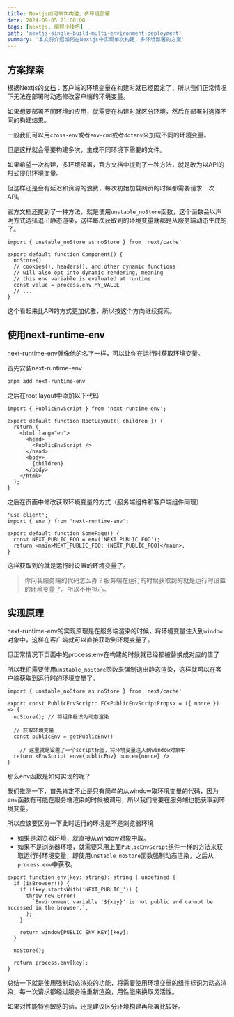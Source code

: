 ```yaml
---
title: Nextjs如何单次构建，多环境部署
date: 2024-09-05 21:00:00
tags: [nextjs, 编程小技巧]
path: 'nextjs-single-build-multi-environment-deployment'
summary: '本文将介绍如何在Nextjs中实现单次构建，多环境部署的方案'
---
```


## 方案探索

根据Nextjs的[文档](https://nextjs.org/docs/app/building-your-application/configuring/environment-variables#bundling-environment-variables-for-the-browser)：客户端的环境变量在构建时就已经固定了，所以我们正常情况下无法在部署时动态修改客户端的环境变量。

如果想要部署不同环境的应用，就需要在构建时就区分环境，然后在部署时选择不同的构建结果。

一般我们可以用`cross-env`或者`env-cmd`或者`dotenv`来加载不同的环境变量。

但是这样就会需要构建多次，生成不同环境下需要的文件。

如果希望一次构建，多环境部署，官方文档中提到了一种方法，就是改为以API的形式提供环境变量。

但这样还是会有延迟和资源的浪费，每次初始加载网页的时候都需要请求一次API。

官方文档还提到了一种方法，就是使用`unstable_noStore`函数，这个函数会以声明方式选择退出静态渲染，这样每次获取到的环境变量就都是从服务端动态生成的了。

```tsx
import { unstable_noStore as noStore } from 'next/cache'
 
export default function Component() {
  noStore()
  // cookies(), headers(), and other dynamic functions
  // will also opt into dynamic rendering, meaning
  // this env variable is evaluated at runtime
  const value = process.env.MY_VALUE
  // ...
}
```

这个看起来比API的方式更加优雅，所以按这个方向继续探索。

## 使用next-runtime-env

next-runtime-env就像他的名字一样，可以让你在运行时获取环境变量。

首先安装next-runtime-env

```bash
pnpm add next-runtime-env
```

之后在root layout中添加以下代码

```tsx title="app/layout.tsx" {1, 6-8}
import { PublicEnvScript } from 'next-runtime-env';

export default function RootLayout({ children }) {
  return (
    <html lang="en">
      <head>
        <PublicEnvScript />
      </head>
      <body>
        {children}
      </body>
    </html>
  );
}
```

之后在页面中修改获取环境变量的方式（服务端组件和客户端组件同理）

```tsx title="app/client-page.tsx" {2, 5}
'use client';
import { env } from 'next-runtime-env';

export default function SomePage() {
  const NEXT_PUBLIC_FOO = env('NEXT_PUBLIC_FOO');
  return <main>NEXT_PUBLIC_FOO: {NEXT_PUBLIC_FOO}</main>;
}
```

这样获取到的就是运行时设置的环境变量了。

> 你问我服务端的代码怎么办？服务端在运行的时候获取到的就是运行时设置的环境变量了。所以不用担心。

## 实现原理

next-runtime-env的实现原理是在服务端渲染的时候，将环境变量注入到`window`对象中，这样在客户端就可以直接获取到环境变量了。

但正常情况下页面中的process.env在构建的时候就已经都被替换成对应的值了

所以我们需要使用`unstable_noStore`函数来强制退出静态渲染，这样就可以在客户端获取到运行时的环境变量了。

```tsx title="src/script/public-env-script.tsx"
import { unstable_noStore as noStore } from 'next/cache'

export const PublicEnvScript: FC<PublicEnvScriptProps> = ({ nonce }) => {
  noStore(); // 将组件标识为动态渲染

  // 获取环境变量
  const publicEnv = getPublicEnv()

	// 这里就是设置了一个script标签，将环境变量注入到window对象中
  return <EnvScript env={publicEnv} nonce={nonce} />
}
```

那么env函数是如何实现的呢？

我们推测一下，首先肯定不止是只有简单的从window取环境变量的代码，因为env函数有可能在服务端渲染的时候被调用，所以我们需要在服务端也能获取到环境变量。

所以应该要区分一下此时运行的环境是不是浏览器环境

- 如果是浏览器环境，就直接从window对象中取。
- 如果不是浏览器环境，就需要采用上面`PublicEnvScript`组件一样的方法来获取运行时环境变量，即使用`unstable_noStore`函数强制动态渲染，之后从`process.env`中获取。

```tsx title="src/env.ts"
export function env(key: string): string | undefined {
  if (isBrowser()) {
    if (!key.startsWith('NEXT_PUBLIC_')) {
      throw new Error(
        `Environment variable '${key}' is not public and cannot be accessed in the browser.`,
      );
    }

    return window[PUBLIC_ENV_KEY][key];
  }

  noStore();

  return process.env[key];
}
```

总结一下就是使用强制动态渲染的功能，将需要使用环境变量的组件标识为动态渲染，每一次请求都经过服务端重新渲染，用性能来换取灵活性。

如果对性能特别敏感的话，还是建议区分环境构建再部署比较好。
